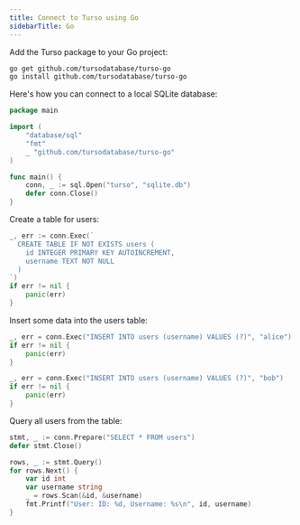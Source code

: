 ```yaml
---
title: Connect to Turso using Go
sidebarTitle: Go
---
```


<Steps>

<Step title="Install">

Add the Turso package to your Go project:

```bash
go get github.com/tursodatabase/turso-go
go install github.com/tursodatabase/turso-go
```

</Step>

<Step title="Connect">

Here's how you can connect to a local SQLite database:

```go
package main

import (
    "database/sql"
    "fmt"
    _ "github.com/tursodatabase/turso-go"
)

func main() {
    conn, _ := sql.Open("turso", "sqlite.db")
    defer conn.Close()
}
```

</Step>

<Step title="Create table">

Create a table for users:

```go
_, err := conn.Exec(`
  CREATE TABLE IF NOT EXISTS users (
    id INTEGER PRIMARY KEY AUTOINCREMENT,
    username TEXT NOT NULL
  )
`)
if err != nil {
    panic(err)
}
```

</Step>

<Step title="Insert data">

Insert some data into the users table:

```go
_, err = conn.Exec("INSERT INTO users (username) VALUES (?)", "alice")
if err != nil {
    panic(err)
}

_, err = conn.Exec("INSERT INTO users (username) VALUES (?)", "bob")
if err != nil {
    panic(err)
}
```

</Step>

<Step title="Query data">

Query all users from the table:

```go
stmt, _ := conn.Prepare("SELECT * FROM users")
defer stmt.Close()

rows, _ := stmt.Query()
for rows.Next() {
    var id int
    var username string
    _ = rows.Scan(&id, &username)
    fmt.Printf("User: ID: %d, Username: %s\n", id, username)
}
```

</Step>

</Steps>
